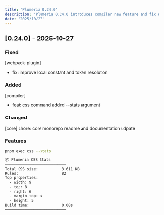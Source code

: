 ```yaml
---
title: 'Plumeria 0.24.0'
description: 'Plumeria 0.24.0 introduces compiler new feature and fix webpack-plugin. (2 min read)'
date: '2025/10/27'
---
```


## [0.24.0] - 2025-10-27

### Fixed
[webpack-plugin]
- fix: improve local constant and token resolution

### Added
[compiler]
- feat: css command added --stats argument

### Changed
[core]
chore: core monorepo readme and documentation udpate

### Features
```sh
pnpm exec css --stats

📦 Plumeria CSS Stats
────────────────────────────
Total CSS size:           3.611 KB
Rules:                    82
Top properties:
  - width: 9
  - top: 8
  - right: 6
  - margin-top: 5
  - height: 5
Build time:               0.08s
────────────────────────────
```